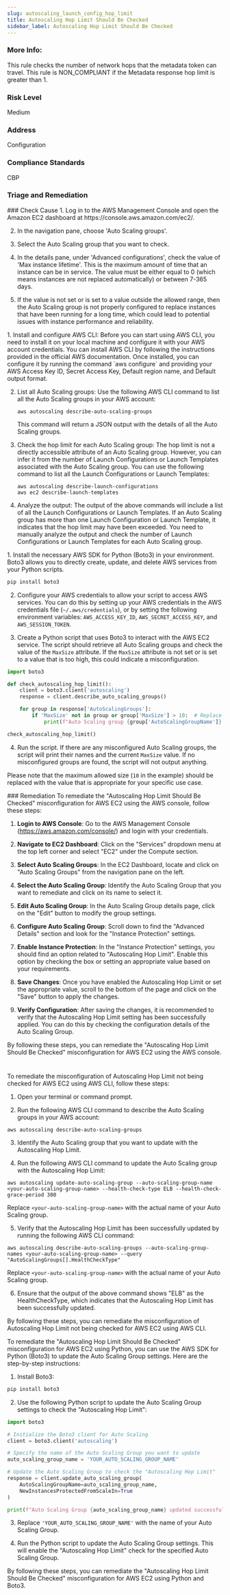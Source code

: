 ```yaml
---
slug: autoscaling_launch_config_hop_limit
title: Autoscaling Hop Limit Should Be Checked
sidebar_label: Autoscaling Hop Limit Should Be Checked
---
```


### More Info:

This rule checks the number of network hops that the metadata token can travel. This rule is NON_COMPLIANT if the Metadata response hop limit is greater than 1.

### Risk Level

Medium

### Address

Configuration

### Compliance Standards

CBP


### Triage and Remediation
<Tabs>

<Tab title='Cause'>
### Check Cause
<AccordionGroup>
<Accordion title='Using Console' defaultOpen='true'>
1. Log in to the AWS Management Console and open the Amazon EC2 dashboard at https://console.aws.amazon.com/ec2/.

2. In the navigation pane, choose 'Auto Scaling groups'.

3. Select the Auto Scaling group that you want to check.

4. In the details pane, under 'Advanced configurations', check the value of 'Max instance lifetime'. This is the maximum amount of time that an instance can be in service. The value must be either equal to 0 (which means instances are not replaced automatically) or between 7-365 days.

5. If the value is not set or is set to a value outside the allowed range, then the Auto Scaling group is not properly configured to replace instances that have been running for a long time, which could lead to potential issues with instance performance and reliability.
</Accordion>

<Accordion title='Using CLI'>
1. Install and configure AWS CLI: Before you can start using AWS CLI, you need to install it on your local machine and configure it with your AWS account credentials. You can install AWS CLI by following the instructions provided in the official AWS documentation. Once installed, you can configure it by running the command `aws configure` and providing your AWS Access Key ID, Secret Access Key, Default region name, and Default output format.

2. List all Auto Scaling groups: Use the following AWS CLI command to list all the Auto Scaling groups in your AWS account:

   ```
   aws autoscaling describe-auto-scaling-groups
   ```

   This command will return a JSON output with the details of all the Auto Scaling groups.

3. Check the hop limit for each Auto Scaling group: The hop limit is not a directly accessible attribute of an Auto Scaling group. However, you can infer it from the number of Launch Configurations or Launch Templates associated with the Auto Scaling group. You can use the following command to list all the Launch Configurations or Launch Templates:

   ```
   aws autoscaling describe-launch-configurations
   aws ec2 describe-launch-templates
   ```

4. Analyze the output: The output of the above commands will include a list of all the Launch Configurations or Launch Templates. If an Auto Scaling group has more than one Launch Configuration or Launch Template, it indicates that the hop limit may have been exceeded. You need to manually analyze the output and check the number of Launch Configurations or Launch Templates for each Auto Scaling group.
</Accordion>

<Accordion title='Using Python'>
1. Install the necessary AWS SDK for Python (Boto3) in your environment. Boto3 allows you to directly create, update, and delete AWS services from your Python scripts.

```python
pip install boto3
```

2. Configure your AWS credentials to allow your script to access AWS services. You can do this by setting up your AWS credentials in the AWS credentials file (`~/.aws/credentials`), or by setting the following environment variables: `AWS_ACCESS_KEY_ID`, `AWS_SECRET_ACCESS_KEY`, and `AWS_SESSION_TOKEN`.

3. Create a Python script that uses Boto3 to interact with the AWS EC2 service. The script should retrieve all Auto Scaling groups and check the value of the `MaxSize` attribute. If the `MaxSize` attribute is not set or is set to a value that is too high, this could indicate a misconfiguration.

```python
import boto3

def check_autoscaling_hop_limit():
    client = boto3.client('autoscaling')
    response = client.describe_auto_scaling_groups()

    for group in response['AutoScalingGroups']:
        if 'MaxSize' not in group or group['MaxSize'] > 10:  # Replace 10 with the maximum allowed size
            print(f"Auto Scaling group {group['AutoScalingGroupName']} is misconfigured. MaxSize is {group['MaxSize']}")

check_autoscaling_hop_limit()
```

4. Run the script. If there are any misconfigured Auto Scaling groups, the script will print their names and the current `MaxSize` value. If no misconfigured groups are found, the script will not output anything.

Please note that the maximum allowed size (`10` in the example) should be replaced with the value that is appropriate for your specific use case.
</Accordion>

</AccordionGroup>
</Tab>

<Tab title='Remediation'>
### Remediation

<AccordionGroup>
<Accordion title='Using Console' defaultOpen='true'>
To remediate the "Autoscaling Hop Limit Should Be Checked" misconfiguration for AWS EC2 using the AWS console, follow these steps:

1. **Login to AWS Console**: Go to the AWS Management Console (https://aws.amazon.com/console/) and login with your credentials.

2. **Navigate to EC2 Dashboard**: Click on the "Services" dropdown menu at the top left corner and select "EC2" under the Compute section.

3. **Select Auto Scaling Groups**: In the EC2 Dashboard, locate and click on "Auto Scaling Groups" from the navigation pane on the left.

4. **Select the Auto Scaling Group**: Identify the Auto Scaling Group that you want to remediate and click on its name to select it.

5. **Edit Auto Scaling Group**: In the Auto Scaling Group details page, click on the "Edit" button to modify the group settings.

6. **Configure Auto Scaling Group**: Scroll down to find the "Advanced Details" section and look for the "Instance Protection" settings.

7. **Enable Instance Protection**: In the "Instance Protection" settings, you should find an option related to "Autoscaling Hop Limit". Enable this option by checking the box or setting an appropriate value based on your requirements.

8. **Save Changes**: Once you have enabled the Autoscaling Hop Limit or set the appropriate value, scroll to the bottom of the page and click on the "Save" button to apply the changes.

9. **Verify Configuration**: After saving the changes, it is recommended to verify that the Autoscaling Hop Limit setting has been successfully applied. You can do this by checking the configuration details of the Auto Scaling Group.

By following these steps, you can remediate the "Autoscaling Hop Limit Should Be Checked" misconfiguration for AWS EC2 using the AWS console.

#
</Accordion>

<Accordion title='Using CLI'>
To remediate the misconfiguration of Autoscaling Hop Limit not being checked for AWS EC2 using AWS CLI, follow these steps:

1. Open your terminal or command prompt.

2. Run the following AWS CLI command to describe the Auto Scaling groups in your AWS account:
```
aws autoscaling describe-auto-scaling-groups
```

3. Identify the Auto Scaling group that you want to update with the Autoscaling Hop Limit.

4. Run the following AWS CLI command to update the Auto Scaling group with the Autoscaling Hop Limit:
```
aws autoscaling update-auto-scaling-group --auto-scaling-group-name <your-auto-scaling-group-name> --health-check-type ELB --health-check-grace-period 300
```
Replace `<your-auto-scaling-group-name>` with the actual name of your Auto Scaling group.

5. Verify that the Autoscaling Hop Limit has been successfully updated by running the following AWS CLI command:
```
aws autoscaling describe-auto-scaling-groups --auto-scaling-group-names <your-auto-scaling-group-name> --query "AutoScalingGroups[].HealthCheckType"
```
Replace `<your-auto-scaling-group-name>` with the actual name of your Auto Scaling group.

6. Ensure that the output of the above command shows "ELB" as the HealthCheckType, which indicates that the Autoscaling Hop Limit has been successfully updated.

By following these steps, you can remediate the misconfiguration of Autoscaling Hop Limit not being checked for AWS EC2 using AWS CLI.
</Accordion>

<Accordion title='Using Python'>
To remediate the "Autoscaling Hop Limit Should Be Checked" misconfiguration for AWS EC2 using Python, you can use the AWS SDK for Python (Boto3) to update the Auto Scaling Group settings. Here are the step-by-step instructions:

1. Install Boto3:
```bash
pip install boto3
```

2. Use the following Python script to update the Auto Scaling Group settings to check the "Autoscaling Hop Limit":

```python
import boto3

# Initialize the Boto3 client for Auto Scaling
client = boto3.client('autoscaling')

# Specify the name of the Auto Scaling Group you want to update
auto_scaling_group_name = 'YOUR_AUTO_SCALING_GROUP_NAME'

# Update the Auto Scaling Group to check the "Autoscaling Hop Limit"
response = client.update_auto_scaling_group(
    AutoScalingGroupName=auto_scaling_group_name,
    NewInstancesProtectedFromScaleIn=True
)

print(f"Auto Scaling Group {auto_scaling_group_name} updated successfully to check Autoscaling Hop Limit.")
```

3. Replace `'YOUR_AUTO_SCALING_GROUP_NAME'` with the name of your Auto Scaling Group.

4. Run the Python script to update the Auto Scaling Group settings. This will enable the "Autoscaling Hop Limit" check for the specified Auto Scaling Group.

By following these steps, you can remediate the "Autoscaling Hop Limit Should Be Checked" misconfiguration for AWS EC2 using Python and Boto3.
</Accordion>

</AccordionGroup>
</Tab>
</Tabs>

